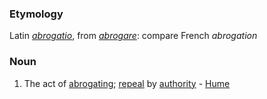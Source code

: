 ===Etymology===
Latin ''[[abrogatio]]'', from ''[[abrogare]]'': compare French ''abrogation''
===Noun===
#The act of [[abrogating]]; [[repeal]] by [[authority]] - [[Hume]]